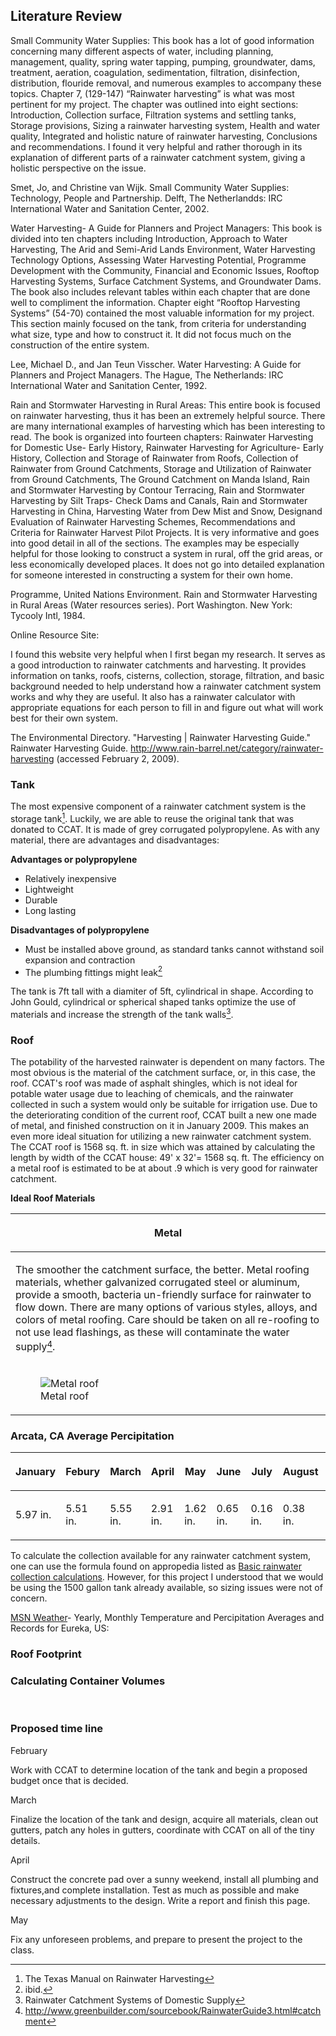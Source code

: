 == Literature Review ==
;Small Community Water Supplies: This book has a lot of good information concerning many different aspects of water, including planning, management, quality, spring water tapping, pumping, groundwater, dams, treatment, aeration, coagulation, sedimentation, filtration, disinfection, distribution, flouride removal, and numerous examples to accompany these topics. Chapter 7, (129-147) “Rainwater harvesting” is what was most pertinent for my project. The chapter was outlined into eight sections: Introduction, Collection surface, Filtration systems and settling tanks, Storage provisions, Sizing a rainwater harvesting system, Health and water quality, Integrated and holistic nature of rainwater harvesting, Conclusions and recommendations. I found it very helpful and rather thorough in its explanation of different parts of a rainwater catchment system, giving a holistic perspective on the issue.

Smet, Jo, and Christine van Wijk. Small Community Water Supplies: Technology, People and Partnership. Delft, The Netherlandds: IRC International Water and Sanitation Center, 2002.



;Water Harvesting- A Guide for Planners and Project Managers: This book is divided into ten chapters including Introduction, Approach to Water Harvesting, The Arid and Semi-Arid Lands Environment, Water Harvesting Technology Options, Assessing Water Harvesting Potential, Programme Development with the Community, Financial and Economic Issues, Rooftop Harvesting Systems, Surface Catchment Systems, and Groundwater Dams. The book also includes relevant tables within each chapter that are done well to compliment the information. Chapter eight “Rooftop Harvesting Systems” (54-70) contained the most valuable information for my project. This section mainly focused on the tank, from criteria for understanding what size, type and how to construct it. It did not focus much on the construction of the entire system. 

Lee, Michael D., and Jan Teun Visscher. Water Harvesting: A Guide for Planners and Project Managers. The Hague, The Netherlands: IRC International Water and Sanitation Center, 1992.


;Rain and Stormwater Harvesting in Rural Areas: This entire book is focused on rainwater harvesting, thus it has been an extremely helpful source. There are many international examples of harvesting which has been interesting to read. The book is organized into fourteen chapters: Rainwater Harvesting for Domestic Use- Early History, Rainwater Harvesting for Agriculture- Early History, Collection and Storage of Rainwater from Roofs, Collection of Rainwater from Ground Catchments, Storage and Utilization of Rainwater from Ground Catchments, The Ground Catchment on Manda Island, Rain and Stormwater Harvesting by Contour Terracing, Rain and Stormwater Harvesting by Silt Traps- Check Dams and Canals, Rain and Stormwater Harvesting in China, Harvesting Water from Dew Mist and Snow, Designand Evaluation of Rainwater Harvesting Schemes, Recommendations and Criteria for Rainwater Harvest Pilot Projects. It is very informative and goes into good detail in all of the sections. The examples may be especially helpful for those looking to construct a system in rural, off the grid areas, or less economically developed places. It does not go into detailed explanation for someone interested in constructing a system for their own home.

Programme, United Nations Environment. Rain and Stormwater Harvesting in Rural Areas (Water resources series). Port Washington. New York: Tycooly Intl, 1984.


Online Resource Site:

I found this website very helpful when I first began my research. It serves as a good introduction to rainwater catchments and harvesting. It provides information on tanks, roofs, cisterns, collection, storage, filtration, and basic background needed to help understand how a rainwater catchment system works and why they are useful. It also has a rainwater calculator with appropriate equations for each person to fill in and figure out what will work best for their own system. 

The Environmental Directory. "Harvesting | Rainwater Harvesting Guide." Rainwater Harvesting Guide. http://www.rain-barrel.net/category/rainwater-harvesting (accessed February 2, 2009).

===Tank===
The most expensive component of a rainwater catchment system is the storage tank<ref>The Texas Manual on Rainwater Harvesting</ref>.  Luckily, we are able to reuse the original tank that was donated to CCAT.  It is made of grey corrugated polypropylene.  As with any material, there are advantages and disadvantages:


'''Advantages or polypropylene'''
* Relatively inexpensive
* Lightweight
* Durable
* Long lasting


'''Disadvantages of polypropylene'''
* Must be installed above ground, as standard tanks cannot withstand soil expansion and contraction
* The plumbing fittings might leak<ref>ibid.</ref>

The tank is 7ft tall with a diamiter of 5ft, cylindrical in shape.  According to John Gould, cylindrical or spherical shaped tanks optimize the use of materials and increase the strength of the tank walls<ref>Rainwater Catchment Systems of Domestic Supply</ref>.  


===Roof===
The potability of the harvested rainwater is dependent on many factors.  The most obvious is the material of the catchment surface, or, in this case, the roof.  CCAT's roof was made of asphalt shingles, which is not ideal for potable water usage due to leaching of chemicals{{fact}}, and the rainwater collected in such a system would only be suitable for irrigation use. Due to the deteriorating condition of the current roof, CCAT built a new one made of metal, and finished construction on it in January 2009. This makes an even more ideal situation for utilizing a new rainwater catchment system. The CCAT roof is  1568 sq. ft. in size which was attained by calculating the length by width of the CCAT house: 49' x 32'= 1568 sq. ft. The efficiency on a metal roof is estimated to be at about .9 which is very good for rainwater catchment. 


'''Ideal Roof Materials'''
{| class="wikitable"
|-
!Metal
|-
|The smoother the catchment surface, the better.  Metal roofing materials, whether galvanized corrugated steel or aluminum, provide a smooth, bacteria un-friendly surface for rainwater to flow down.  There are many options of various styles, alloys, and colors of metal roofing.  Care should be taken on all re-roofing to not use lead flashings, as these will contaminate the water supply<ref>http://www.greenbuilder.com/sourcebook/RainwaterGuide3.html#catchment</ref>.

|-
|[[Image:clean_roof_pure_water.jpg|frame|center|Metal roof]]
|}



===Arcata, CA Average Percipitation===

{| class="wikitable"
|-
! January
! Febury
! March
! April
! May
! June
! July
! August
! September
! October
! November
! December
! Anual
|-
| 5.97 in.
| 5.51 in.
| 5.55 in.
| 2.91 in.
| 1.62 in.
| 0.65 in.
| 0.16 in.
| 0.38 in.
| 0.86 in.
| 2.36 in.
| 5.78 in.
| 6.35 in.
! 38.10 in.

|}

To calculate the collection available for any rainwater catchment system, one can use the formula found on appropedia listed as [[Basic rainwater collection calculations]].
However, for this project I understood that we would be using the 1500 gallon tank already available, so sizing issues were not of concern.

[http://weather.uk.msn.com/monthly_averages.aspx?wealocations=wc:USCA0360 MSN Weather]- Yearly, Monthly Temperature and Percipitation Averages and Records for Eureka, US:



===Roof Footprint===


===Calculating Container Volumes===


<br>

===Proposed time line ===
;February
Work with CCAT to determine location of the tank and begin a proposed budget once that is decided.
;March
Finalize the location of the tank and design, acquire all materials, clean out gutters, patch any holes in gutters, coordinate with CCAT on all of the tiny details.
;April
Construct the concrete pad over a sunny weekend,  install all plumbing and fixtures,and complete installation.  Test as much as possible and make necessary adjustments to the design. Write a report and finish this page.
;May
Fix any unforeseen problems, and prepare to present the project to the class.